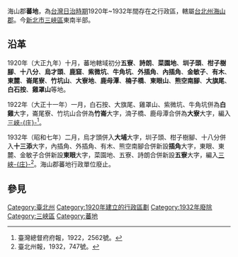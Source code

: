 海山郡'''蕃地'''，為[[台灣日治時期|台灣日治時期]]1920年~1932年間存在之行政區，轄屬[[臺北州|台北州]][[海山郡|海山郡]]。今[[新北市|新北市]][[三峽區|三峽區]]東南半部。

==沿革==
1920年（大正九年）十月，蕃地轄域初分'''五寮'''、'''詩朗'''、'''菜園地'''、'''圳子頭'''、'''柑子樹腳'''、'''十八分'''、'''烏才頭'''、'''鹿窟'''、'''紫微坑'''、'''牛角坑'''、'''外插角'''、'''內插角'''、'''金敏子'''、'''有木'''、'''東麓'''、'''崙尾寮'''、'''竹坑山'''、'''大寮地'''、'''鹿母潭'''、'''楠子橋'''、'''東眼山'''、'''熊空南腳'''、'''大旗尾'''、'''白石按'''、'''雞罩山'''等地。

1922年（大正十一年）一月，白石按、大旗尾、雞罩山、紫微坑、牛角坑併為'''白雞'''大字，崙尾寮、竹坑山合併為'''竹崙'''大字，湳子橋、鹿母潭合併為'''大寮'''大字，編入[[三峽庄|三峽-{庄}-]]<ref>臺灣總督府府報，1922，2562號。</ref>。

1932年（昭和七年）二月，烏才頭併入'''大埔'''大字，圳子頭、柑子樹腳、十八分併入'''十三添'''大字，內插角、外插角、有木、熊空南腳合併新設'''插角'''大字，東眼、東麓、金敏子合併新設'''東眼'''大字，菜園地、五寮、詩朗合併新設'''五寮'''大字，編入[[三峽庄|三峽-{庄}-]]<ref>臺北州報，1932，747號。</ref>。海山郡蕃地行政單位廢止。

== 參見 ==
{{reflist}}
{{臺北州}}

[[Category:臺北州|Category:臺北州]]
[[Category:1920年建立的行政區劃|Category:1920年建立的行政區劃]]
[[Category:1932年廢除|Category:1932年廢除]]

[[Category:三峽區|Category:三峽區]]
[[Category:蕃地|Category:蕃地]]